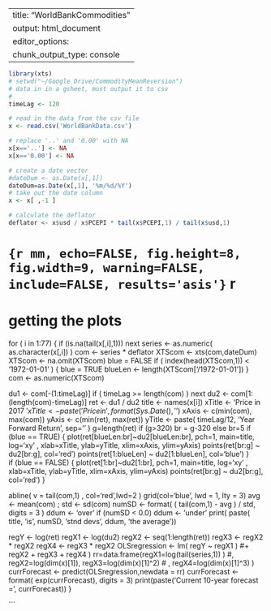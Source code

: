 
---
title: "WorldBankCommodities"
output: html_document
editor_options: 
  chunk_output_type: console
---

```r
library(xts)
# setwd("~/Google Drive/CommodityMeanReversion")
# data in in a gsheet, must output it to csv
#
timeLag <- 120

# read in the data from the csv file
x <- read.csv('WorldBankData.csv')

# replace '..' and '0.00' with NA
x[x=='..'] <- NA
x[x=='0.00'] <- NA

# create a date vector
#dateDum <- as.Date(x[,1])
dateDum=as.Date(x[,1], '%m/%d/%Y')
# take out the date column
x <- x[ ,-1 ]

# calculate the deflator
deflator <- x$usd / x$PCEPI * tail(x$PCEPI,1) / tail(x$usd,1)
```

# ```{r mm, echo=FALSE, fig.height=8, fig.width=9, warning=FALSE, include=FALSE, results='asis'}
``` r
# getting the plots

for ( i in 1:77) {
    if (is.na(tail(x[,i],1))) next
  series <- as.numeric( as.character(x[,i]) ) 
  com <- series * deflator
  XTScom <- xts(com,dateDum)
  XTScom <- na.omit(XTScom)
  blue = FALSE
  if ( index(head(XTScom,1)) < '1972-01-01' ) {
    blue = TRUE
    blueLen <- length(XTScom['/1972-01-01'])
}
com <- as.numeric(XTScom)

  du1 <- com[-(1:timeLag)]
  if ( timeLag >= length(com) ) next
  du2 <- com[1:(length(com)-timeLag)]
  ret <- du1 / du2
  title <- names(x[i])
  xTitle <- 'Price in 2017 $'
  xTitle <- paste('Price in', format(Sys.Date(), '%Y'), '$')
  xAxis  <- c(min(com), max(com))
  yAxis  <- c(min(ret), max(ret))
  yTitle <- paste( timeLag/12, 'Year Forward Return', sep='' )
  g=length(ret)
  if (g>320) br = g-320 else br=5
  if (blue == TRUE) {
    plot(ret[blueLen:br]~du2[blueLen:br], pch=1, main=title, log='xy'
         , xlab=xTitle, ylab=yTitle, xlim=xAxis, ylim=yAxis)
    points(ret[br:g] ~ du2[br:g], col='red')
    points(ret[1:blueLen] ~ du2[1:blueLen], col='blue')
}    
  if (blue == FALSE) {
    plot(ret[1:br]~du2[1:br], pch=1, main=title, log='xy'
         , xlab=xTitle, ylab=yTitle, xlim=xAxis, ylim=yAxis)
    points(ret[br:g] ~ du2[br:g], col='red')
}    
    
  abline( v = tail(com,1) , col='red',lwd=2 )
  grid(col='blue', lwd = 1, lty = 3)
  avg <- mean(com) ; std <- sd(com)
  numSD <- format( ( tail(com,1) - avg ) / std, digits = 3 )
  ddum <- 'over'
  if (numSD < 0.0) ddum <- 'under'
  print( paste( title, 'is', numSD, 'stnd devs', ddum, 'the average   '))
  
  regY  <- log(ret)
  regX1 <- log(du2)
  regX2 <-  seq(1:length(ret))
  regX3 <- regX2 * regX2
  regX4 <- regX3 * regX2
  OLSregression <- lm( regY ~ regX1 ) #+ regX2 + regX3 + regX4 )
   rr=data.frame(regX1=log(tail(series,1)) ) #, regX2=log(dim(x)[1]), regX3=log(dim(x)[1]^2)
       #          , regX4=log(dim(x)[1]^3) )
    currForecast <- predict(OLSregression,newdata = rr)
    currForecast <- format( exp(currForecast), digits = 3)
    print(paste('Current 10-year forecast =', currForecast))
}

```

